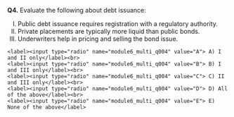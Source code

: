 ::: {.question-block}

<form onsubmit="event.preventDefault(); checkMCQAnswer('module6_multi_q004','B')" class="mcq-form">
  <p><strong>Q4.</strong> Evaluate the following about debt issuance:</p>
  <ol type="I">
    <li>Public debt issuance requires registration with a regulatory authority.</li>
    <li>Private placements are typically more liquid than public bonds.</li>
    <li>Underwriters help in pricing and selling the bond issue.</li>
  </ol>

  <div class="options">
    <label><input type="radio" name="module6_multi_q004" value="A"> A) I and II only</label><br>
    <label><input type="radio" name="module6_multi_q004" value="B"> B) I and III only</label><br>
    <label><input type="radio" name="module6_multi_q004" value="C"> C) II and III only</label><br>
    <label><input type="radio" name="module6_multi_q004" value="D"> D) All of the above</label><br>
    <label><input type="radio" name="module6_multi_q004" value="E"> E) None of the above</label>
  </div>
</form>

<div id="feedback-module6_multi_q004" class="feedback" data-status="" style="display:none;">
Correct answer: <strong>B</strong>. Public issues are regulated and underwriters assist in distribution; private placements are less liquid.
</div>

:::
